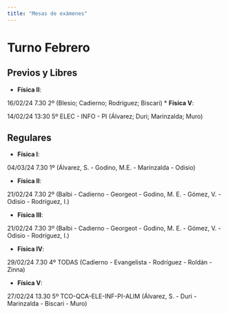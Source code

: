 ```yaml
---
title: "Mesas de exámenes"
---
```


# Turno Febrero

## Previos y Libres

* **Física II**: 

16/02/24 7.30 2º (Blesio; Cadierno; Rodríguez; Biscari)
* **Física V**: 

14/02/24 13:30  5º ELEC - INFO - PI (Álvarez; Duri; Marinzalda; Muro)

## Regulares

* **Física I**: 

04/03/24 7.30 1º (Álvarez, S. - Godino, M.E. - Marinzalda - Odisio)

* **Física II**: 

21/02/24 7.30  2º  (Balbi - Cadierno - Georgeot - Godino, M. E. - Gómez, V. - Odisio - Rodríguez, I.)

* **Física III**: 

21/02/24 7.30 3º (Balbi - Cadierno - Georgeot - Godino, M. E. - Gómez, V. - Odisio - Rodríguez, I.)

* **Física IV**: 

29/02/24 7.30 4º TODAS (Cadierno - Evangelista - Rodríguez - Roldán - Zinna)

* **Física V**: 

27/02/24 13.30 5º TCO-QCA-ELE-INF-PI-ALIM (Álvarez, S. - Duri - Marinzalda - Biscari - Muro)
